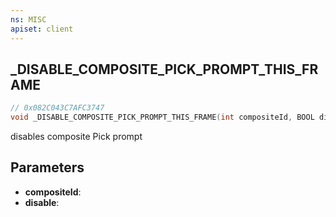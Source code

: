 ```yaml
---
ns: MISC
apiset: client
---
```

## _DISABLE_COMPOSITE_PICK_PROMPT_THIS_FRAME

```c
// 0x082C043C7AFC3747
void _DISABLE_COMPOSITE_PICK_PROMPT_THIS_FRAME(int compositeId, BOOL disable);
```

disables composite Pick prompt

## Parameters
* **compositeId**:
* **disable**: